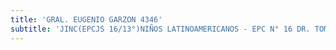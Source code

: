 ```yaml
---
title: 'GRAL. EUGENIO GARZON 4346'
subtitle: 'JINC(EPCJS 16/13°)NIÑOS LATINOAMERICANOS - EPC N° 16 DR. TOMAS A. LE BRETON'
---
```


#
